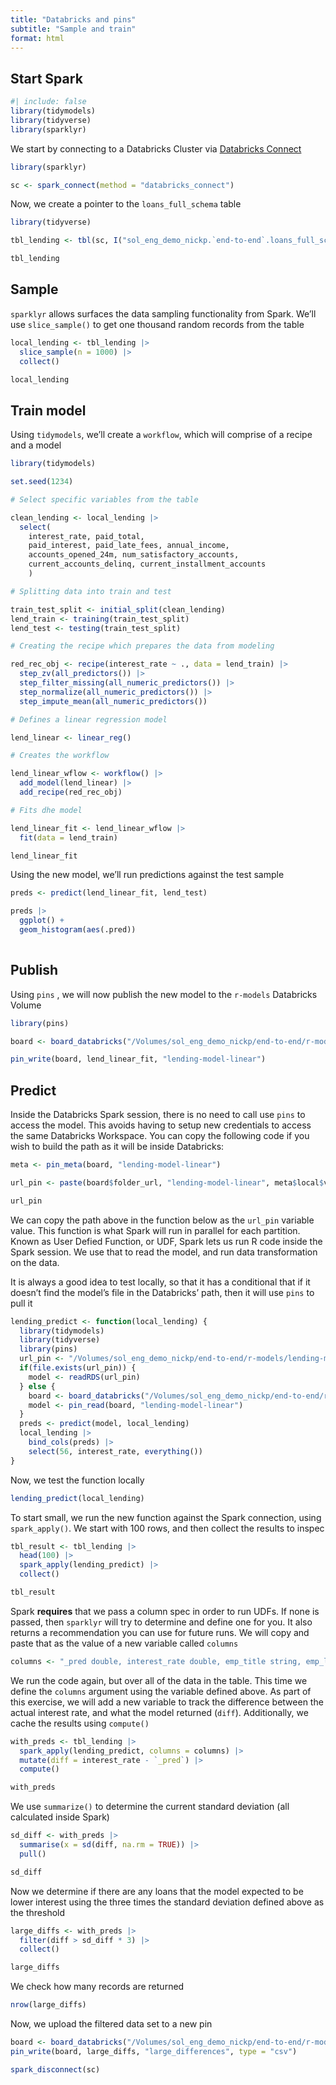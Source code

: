 ```yaml
---
title: "Databricks and pins"
subtitle: "Sample and train"
format: html
---
```


## Start Spark

```r
#| include: false
library(tidymodels)
library(tidyverse)
library(sparklyr)
```

We start by connecting to a Databricks Cluster via [Databricks Connect](https://spark.posit.co/deployment/databricks-connect.html)

```r
library(sparklyr)

sc <- spark_connect(method = "databricks_connect")
```

Now, we create a pointer to the `loans_full_schema` table

```r
library(tidyverse)

tbl_lending <- tbl(sc, I("sol_eng_demo_nickp.`end-to-end`.loans_full_schema"))

tbl_lending
```

## Sample

`sparklyr` allows surfaces the data sampling functionality from Spark. We'll use `slice_sample()` to get one thousand random records from the table

```r
local_lending <- tbl_lending |> 
  slice_sample(n = 1000) |> 
  collect()

local_lending
```

## Train model

Using `tidymodels`, we'll create a `workflow`, which will comprise of a recipe and a model

```r
library(tidymodels)

set.seed(1234)

# Select specific variables from the table

clean_lending <- local_lending |> 
  select(
    interest_rate, paid_total, 
    paid_interest, paid_late_fees, annual_income,
    accounts_opened_24m, num_satisfactory_accounts,
    current_accounts_delinq, current_installment_accounts
    ) 

# Splitting data into train and test

train_test_split <- initial_split(clean_lending)
lend_train <- training(train_test_split)
lend_test <- testing(train_test_split)

# Creating the recipe which prepares the data from modeling

red_rec_obj <- recipe(interest_rate ~ ., data = lend_train) |>
  step_zv(all_predictors()) |>   
  step_filter_missing(all_numeric_predictors()) |> 
  step_normalize(all_numeric_predictors()) |>
  step_impute_mean(all_numeric_predictors())

# Defines a linear regression model

lend_linear <- linear_reg()

# Creates the workflow

lend_linear_wflow <- workflow() |>
  add_model(lend_linear) |>
  add_recipe(red_rec_obj)

# Fits dhe model

lend_linear_fit <- lend_linear_wflow |>
  fit(data = lend_train)

lend_linear_fit

```

Using the new model, we'll run predictions against the test sample

```r
preds <- predict(lend_linear_fit, lend_test) 

preds |> 
  ggplot() +
  geom_histogram(aes(.pred))
  
```

## Publish

Using `pins` , we will now publish the new model to the `r-models` Databricks Volume

```r
library(pins)

board <- board_databricks("/Volumes/sol_eng_demo_nickp/end-to-end/r-models")

pin_write(board, lend_linear_fit, "lending-model-linear")
```

## Predict

Inside the Databricks Spark session, there is no need to call use `pins` to access the model. This avoids having to setup new credentials to access the same Databricks Workspace. You can copy the following code if you wish to build the path as it will be inside Databricks:

```r
meta <- pin_meta(board, "lending-model-linear")

url_pin <- paste(board$folder_url, "lending-model-linear", meta$local$version, meta$file, sep = "/")

url_pin
```

We can copy the path above in the function below as the `url_pin` variable value. This function is what Spark will run in parallel for each partition. Known as User Defied Function, or UDF, Spark lets us run R code inside the Spark session. We use that to read the model, and run data transformation on the data.

It is always a good idea to test locally, so that it has a conditional that if it doesn't find the model's file in the Databricks' path, then it will use `pins` to pull it

```r
lending_predict <- function(local_lending) {
  library(tidymodels)
  library(tidyverse)
  library(pins)
  url_pin <- "/Volumes/sol_eng_demo_nickp/end-to-end/r-models/lending-model-linear/20250421T150450Z-321f3/lending-model-linear.rds"
  if(file.exists(url_pin)) {
    model <- readRDS(url_pin)  
  } else {
    board <- board_databricks("/Volumes/sol_eng_demo_nickp/end-to-end/r-models")
    model <- pin_read(board, "lending-model-linear")
  }
  preds <- predict(model, local_lending)
  local_lending |> 
    bind_cols(preds) |> 
    select(56, interest_rate, everything())
}
```

Now, we test the function locally

```r
lending_predict(local_lending) 
```

To start small, we run the new function against the Spark connection, using `spark_apply()`. We start with 100 rows, and then collect the results to inspec

```r
tbl_result <- tbl_lending |> 
  head(100) |> 
  spark_apply(lending_predict) |> 
  collect()

tbl_result
```

Spark **requires** that we pass a column spec in order to run UDFs. If none is passed, then `sparklyr` will try to determine and define one for you. It also returns a recommendation you can use for future runs. We will copy and paste that as the value of a new variable called `columns`

```r
columns <- "_pred double, interest_rate double, emp_title string, emp_length string, state string, homeownership string, annual_income double, verified_income string, debt_to_income string, annual_income_joint string, verification_income_joint string, debt_to_income_joint string, delinq_2y double, months_since_last_delinq string, earliest_credit_line double, inquiries_last_12m double, total_credit_lines double, open_credit_lines double, total_credit_limit double, total_credit_utilized double, num_collections_last_12m double, num_historical_failed_to_pay double, months_since_90d_late string, current_accounts_delinq double, total_collection_amount_ever double, current_installment_accounts double, accounts_opened_24m double, months_since_last_credit_inquiry string, num_satisfactory_accounts double, num_accounts_120d_past_due string, num_accounts_30d_past_due double, num_active_debit_accounts double, total_debit_limit double, num_total_cc_accounts double, num_open_cc_accounts double, num_cc_carrying_balance double, num_mort_accounts double, account_never_delinq_percent double, tax_liens double, public_record_bankrupt double, loan_purpose string, application_type string, loan_amount double, term double, installment double, grade string, sub_grade string, issue_month string, loan_status string, initial_listing_status string, disbursement_method string, balance double, paid_total double, paid_principal double, paid_interest double, paid_late_fees double"
```

We run the code again, but over all of the data in the table. This time we define the `columns` argument using the variable defined above. As part of this exercise, we will add a new variable to track the difference between the actual interest rate, and what the model returned (`diff`). Additionally, we cache the results using `compute()`

```r
with_preds <- tbl_lending |> 
  spark_apply(lending_predict, columns = columns) |> 
  mutate(diff = interest_rate - `_pred`) |> 
  compute()

with_preds
```

We use `summarize()` to determine the current standard deviation (all calculated inside Spark)

```r
sd_diff <- with_preds |> 
  summarise(x = sd(diff, na.rm = TRUE)) |> 
  pull()

sd_diff
```

Now we determine if there are any loans that the model expected to be lower interest using the three times the standard deviation defined above as the threshold

```r
large_diffs <- with_preds |> 
  filter(diff > sd_diff * 3) |> 
  collect()

large_diffs
```

We check how many records are returned

```r
nrow(large_diffs)
```

Now, we upload the filtered data set to a new pin

```r
board <- board_databricks("/Volumes/sol_eng_demo_nickp/end-to-end/r-models")
pin_write(board, large_diffs, "large_differences", type = "csv")
```

```r
spark_disconnect(sc)
```
